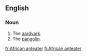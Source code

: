 ==English==

===Noun===
{{en-noun}}

# The [[aardvark]].
# The [[pangolin]].

[[fr:African anteater]]
[[fi:African anteater]]